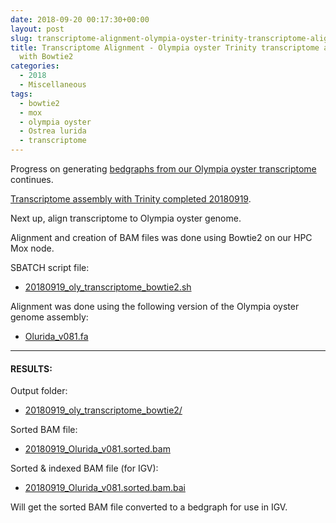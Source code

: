 ```yaml
---
date: 2018-09-20 00:17:30+00:00
layout: post
slug: transcriptome-alignment-olympia-oyster-trinity-transcriptome-aligned-to-genome-with-bowtie2
title: Transcriptome Alignment - Olympia oyster Trinity transcriptome aligned to genome
  with Bowtie2
categories:
  - 2018
  - Miscellaneous
tags:
  - bowtie2
  - mox
  - olympia oyster
  - Ostrea lurida
  - transcriptome
---
```


Progress on generating [bedgraphs from our Olympia oyster transcriptome](https://github.com/RobertsLab/resources/issues/356) continues.

[Transcriptome assembly with Trinity completed 20180919](https://robertslab.github.io/sams-notebook/2018/09/19/transcriptome-assembly-olympia-oyster-rnaseq-data-with-trinity.html).

Next up, align transcriptome to Olympia oyster genome.

Alignment and creation of BAM files was done using Bowtie2 on our HPC Mox node.

SBATCH script file:





  * [20180919_oly_transcriptome_bowtie2.sh](https://owl.fish.washington.edu/Athaliana/20180919_oly_transcriptome_bowtie2/20180919_oly_transcriptome_bowtie2.sh)



Alignment was done using the following version of the Olympia oyster genome assembly:



  * [Olurida_v081.fa](https://owl.fish.washington.edu/halfshell/genomic-databank/Olurida_v081.fa)





* * *





#### RESULTS:



Output folder:





  * [20180919_oly_transcriptome_bowtie2/](https://owl.fish.washington.edu/Athaliana/20180919_oly_transcriptome_bowtie2/)



Sorted BAM file:



  * [20180919_Olurida_v081.sorted.bam](https://owl.fish.washington.edu/Athaliana/20180919_oly_transcriptome_bowtie2/20180919_Olurida_v081.sorted.bam)



Sorted & indexed BAM file (for IGV):



  * [20180919_Olurida_v081.sorted.bam.bai](https://owl.fish.washington.edu/Athaliana/20180919_oly_transcriptome_bowtie2/20180919_Olurida_v081.sorted.bam.bai)



Will get the sorted BAM file converted to a bedgraph for use in IGV.
